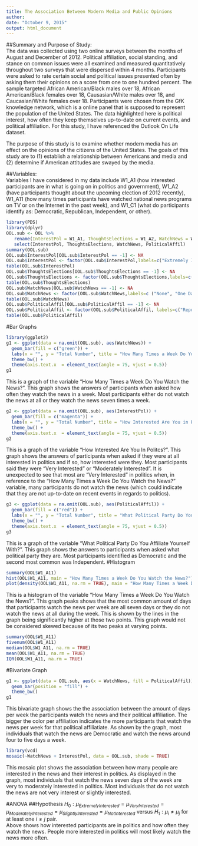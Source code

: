 ```yaml
---
title: The Association Between Modern Media and Public Opinions
author: 
date: "October 9, 2015"
output: html_document
---
```


##Summary and Purpose of Study:  
The data was collected using two online surveys between the months of August and December of 2012. Political affiliation, social standing, and stance on common issues were all examined and measured quantitatively throughout two surveys that were dispersed within 4 months. Participants were asked to rate certain social and political issues presented often by asking them their opinions on a score from one to one hundred percent. The sample targeted African American/Black males over 18, African American/Black females over 18, Causasian/White males over 18, and Caucasian/White females over 18. Participants were chosen from the GfK knowledge network, which is a online panel that is supposed to represent the population of the United States. The data highlighted here is political interest, how often they keep themselves up-to-date on current events, and political affiliation. For this study, I have referenced the Outlook On Life dataset. 

The purpose of this study is to examine whether modern media has an effect on the opinions of the citizens of the United States. The goals of this study are to (1) establish a relationship between Americans and media and (2) determine if American attitudes are swayed by the media.  

##Variables:  
Variables I have considered in my data include W1_A1 (how interested participants are in what is going on in politics and government), W1_A2 (have participants thought about the upcoming election of 2012 recently), W1_A11 (how many times participants have watched national news programs on TV or on the Internet in the past week), and W1_C1 (what do participants identify as: Democratic, Republican, Independent, or other).    



```r
library(PDS)
library(dplyr)
OOL.sub <- OOL %>% 
   rename(InterestPol = W1_A1, ThoughtsElections = W1_A2, WatchNews = W1_A11, PoliticalAffil = W1_C1, Vote = W2_QB3) %>%
   select(InterestPol, ThoughtsElections, WatchNews, PoliticalAffil)
summary(OOL.sub)
OOL.sub$InterestPol[OOL.sub$InterestPol == -1] <- NA
OOL.sub$InterestPol <- factor(OOL.sub$InterestPol,labels=c("Extremely Interested","Very Interested", "Moderately Interested", "Slightly Interested", "Not Interested"))
table(OOL.sub$InterestPol)
OOL.sub$ThoughtsElections[OOL.sub$ThoughtsElections == -1] <- NA
OOL.sub$ThoughtsElections <- factor(OOL.sub$ThoughtsElections,labels=c( "Quite a lot", "Somewhat a lot", "Somewhat a little", "Only a little", "Not at all"))
table(OOL.sub$ThoughtsElections)
OOL.sub$WatchNews[OOL.sub$WatchNews == -1] <- NA
OOL.sub$WatchNews <- factor(OOL.sub$WatchNews,labels=c ("None", "One Day", "Two Days", "Three Days", "Four Days", "Five Days", "Six Days", "Seven Days"))
table(OOL.sub$WatchNews)
OOL.sub$PoliticalAffil[OOL.sub$PoliticalAffil == -1] <- NA
OOL.sub$PoliticalAffil <- factor(OOL.sub$PoliticalAffil, labels=c("Republican", "Democratic", "Independent", "Something Else"))
table(OOL.sub$PoliticalAffil)
```


#Bar Graphs
```r
library(ggplot2)
g1 <- ggplot(data = na.omit(OOL.sub), aes(WatchNews)) +
  geom_bar(fill = c("green")) +
  labs(x = "", y = "Total Number", title = "How Many Times a Week Do You Watch the News?") +
  theme_bw() + 
  theme(axis.text.x  = element_text(angle = 75, vjust = 0.5)) 
g1
```
This is a graph of the variable "How Many Times a Week Do You Watch the News?". This graph shows the answers of participants when asked how often they watch the news in a week. Most participants either do not watch the news at all or they watch the news seven times a week. 

```r
g2 <- ggplot(data = na.omit(OOL.sub), aes(InterestPol)) +
  geom_bar(fill = c("magenta")) +
  labs(x = "", y = "Total Number", title = "How Interested Are You in Politics?") +
  theme_bw() + 
  theme(axis.text.x  = element_text(angle = 75, vjust = 0.5)) 
g2
```
This is a graph of the variable "How Interested Are You In Politcs?". This graph shows the answers of participants when asked if they were at all interested in politics and if so, how interested were they. Most participants said they were "Very Interested" or "Moderately Interested". It is unexpected to see that most are "Very Interested" in politics when, in reference to the "How Many Times a Week Do You Watch the News?" variable, many participants do not watch the news (which could indicate that they are not up-to-date on recent events in regards to politics).
```r
g3 <- ggplot(data = na.omit(OOL.sub), aes(PoliticalAffil)) +
  geom_bar(fill = c("red")) +
  labs(x = "", y = "Total Number", title = "What Political Party Do You Affiliate Yourself With?") +
  theme_bw() + 
  theme(axis.text.x  = element_text(angle = 75, vjust = 0.5)) 
g3
```
This is a graph of the variable "What Political Party Do You Affiliate Yourself With?". This graph shows the answers to participants when asked what political party they are. Most participants identified as Democratic and the second most common was Independent.
#Histogram
```r
summary(OOL$W1_A11)
hist(OOL$W1_A11, main = "How Many Times a Week Do You Watch the News?")
plot(density(OOL$W1_A11, na.rm = TRUE), main = "How Many Times a Week Do You Watch the News?")
```
This is a histogram of the variable "How Many Times a Week Do You Watch the News?". This graph peaks shows that the most common amount of days that participants watch the news per week are all seven days or they do not watch the news at all during the week. This is shown by the lines in the graph being significantly higher at those two points. This graph would not be considered skewed because of its two peaks at varying points. 

```r
summary(OOL$W1_A11)
fivenum(OOL$W1_A11)
median(OOL$W1_A11, na.rm = TRUE)
mean(OOL$W1_A11, na.rm = TRUE)
IQR(OOL$W1_A11, na.rm = TRUE)
```
#Bivariate Graph
```r

g1 <- ggplot(data = OOL.sub, aes(x = WatchNews, fill = PoliticalAffil)) +
  geom_bar(position = "fill") + 
  theme_bw()
g1
```
This bivariate graph shows the the association between the amount of days per week the participants watch the news and their political affiliation. The bigger the color per affiliation indicates the more participants that watch the news per week for that political affiliatiate. As shown by the graph, most individuals that watch the news are Democratic and watch the news around four to five days a week. 

```r
library(vcd)
mosaic(~WatchNews + InterestPol, data = OOL.sub, shade = TRUE) 
```
  
  This mosaic plot shows the association between how many people are interested in the news and their interest in politics. As displayed in the graph, most individuals that watch the news seven days of the week are very to moderately interested in politics. Most individuals that do not watch the news are not very interest or slightly interested.
  
#ANOVA 
##Hypothesis
$H_0:\mu_{Extremely Interested} = \mu_{Very Interested}=\mu_{Moderately Interested} =\mu_{Slightly Interested}=\mu_{Not Interested}$ versus $H_1:\mu_{i} \neq \mu_{j}$ for at least one $i \neq j$ pair.  
Above shows how interested participants are in politics and how often they watch the news. People more interested in politics will most likely watch the news more often.


